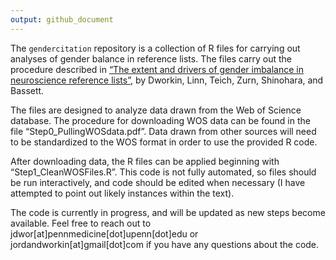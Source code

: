 ```yaml
---
output: github_document
---
```


The `gendercitation` repository is a collection of R files for carrying out analyses of gender balance in reference lists. The files carry out the procedure described in ["The extent and drivers of gender imbalance in neuroscience reference lists"](https://arxiv.org/abs/2001.01002), by Dworkin, Linn, Teich, Zurn, Shinohara, and Bassett.

The files are designed to analyze data drawn from the Web of Science database. The procedure for downloading WOS data can be found in the file "Step0_PullingWOSdata.pdf". Data drawn from other sources will need to be standardized to the WOS format in order to use the provided R code.

After downloading data, the R files can be applied beginning with "Step1_CleanWOSFiles.R". This code is not fully automated, so files should be run interactively, and code should be edited when necessary (I have attempted to point out likely instances within the text).

The code is currently in progress, and will be updated as new steps become available. Feel free to reach out to jdwor[at]pennmedicine[dot]upenn[dot]edu or jordandworkin[at]gmail[dot]com if you have any questions about the code.